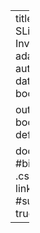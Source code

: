 ---
title: "Polygenic SLiMulations: Investigating polygenic adaptation with SLiM 3."
author: "Nick O'Brien"
date: "`r Sys.Date()`"
site: bookdown::bookdown_site

output:
    bookdown::gitbook: default

documentclass: book
#bibliography: .bib
#csl: .csl
biblio-style: apalike
link-citations: yes
#suppress-bibliography: true
---